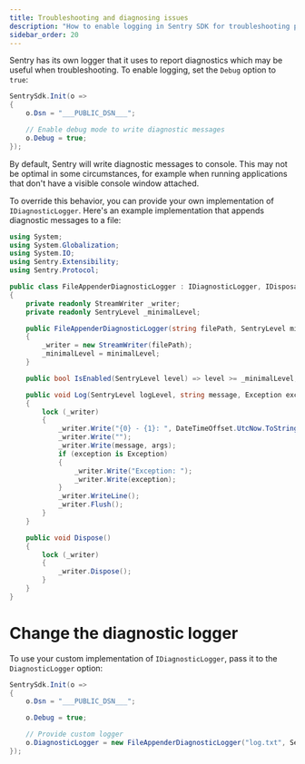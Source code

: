 ```yaml
---
title: Troubleshooting and diagnosing issues
description: "How to enable logging in Sentry SDK for troubleshooting purposes."
sidebar_order: 20
---
```


Sentry has its own logger that it uses to report diagnostics which may be useful when troubleshooting. To enable logging, set the `Debug` option to `true`:

```csharp
SentrySdk.Init(o =>
{
    o.Dsn = "___PUBLIC_DSN___";

    // Enable debug mode to write diagnostic messages
    o.Debug = true;
});
```

By default, Sentry will write diagnostic messages to console. This may not be optimal in some circumstances, for example when running applications that don't have a visible console window attached.

To override this behavior, you can provide your own implementation of `IDiagnosticLogger`. Here's an example implementation that appends diagnostic messages to a file:

```csharp
using System;
using System.Globalization;
using System.IO;
using Sentry.Extensibility;
using Sentry.Protocol;

public class FileAppenderDiagnosticLogger : IDiagnosticLogger, IDisposable
{
    private readonly StreamWriter _writer;
    private readonly SentryLevel _minimalLevel;

    public FileAppenderDiagnosticLogger(string filePath, SentryLevel minimalLevel)
    {
        _writer = new StreamWriter(filePath);
        _minimalLevel = minimalLevel;
    }

    public bool IsEnabled(SentryLevel level) => level >= _minimalLevel;

    public void Log(SentryLevel logLevel, string message, Exception exception = null, params object[] args)
    {
        lock (_writer)
        {
            _writer.Write("{0} - {1}: ", DateTimeOffset.UtcNow.ToString("yyyy-MM-ddTHH\\:mm\\:ss.ffffZ", DateTimeFormatInfo.InvariantInfo), logLevel);
            _writer.Write("");
            _writer.Write(message, args);
            if (exception is Exception)
            {
                _writer.Write("Exception: ");
                _writer.Write(exception);
            }
            _writer.WriteLine();
            _writer.Flush();
        }
    }

    public void Dispose()
    {
        lock (_writer)
        {
            _writer.Dispose();
        }
    }
}
```


# Change the diagnostic logger

To use your custom implementation of `IDiagnosticLogger`, pass it to the `DiagnosticLogger` option:

```csharp
SentrySdk.Init(o =>
{
    o.Dsn = "___PUBLIC_DSN___";

    o.Debug = true;

    // Provide custom logger
    o.DiagnosticLogger = new FileAppenderDiagnosticLogger("log.txt", SentryLevel.Debug);
});
```
